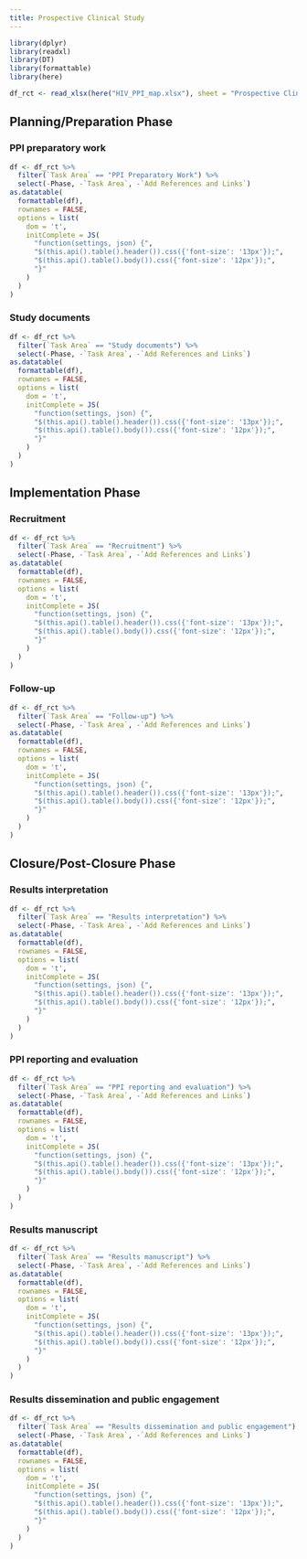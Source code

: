 ```yaml
---
title: Prospective Clinical Study
---
```


```r
library(dplyr)
library(readxl)
library(DT)
library(formattable) 
library(here)
```

```r
df_rct <- read_xlsx(here("HIV_PPI_map.xlsx"), sheet = "Prospective Clinical Study")
```

## Planning/Preparation Phase

### PPI preparatory work
```r
df <- df_rct %>% 
  filter(`Task Area` == "PPI Preparatory Work") %>% 
  select(-Phase, -`Task Area`, -`Add References and Links`)
as.datatable(
  formattable(df),
  rownames = FALSE,
  options = list(
    dom = 't',
    initComplete = JS(
      "function(settings, json) {",
      "$(this.api().table().header()).css({'font-size': '13px'});",
      "$(this.api().table().body()).css({'font-size': '12px'});",
      "}"
    )
  )
)
```

### Study documents
```r
df <- df_rct %>% 
  filter(`Task Area` == "Study documents") %>% 
  select(-Phase, -`Task Area`, -`Add References and Links`)
as.datatable(
  formattable(df),
  rownames = FALSE,
  options = list(
    dom = 't',
    initComplete = JS(
      "function(settings, json) {",
      "$(this.api().table().header()).css({'font-size': '13px'});",
      "$(this.api().table().body()).css({'font-size': '12px'});",
      "}"
    )
  )
)
```

## Implementation Phase

### Recruitment
```r
df <- df_rct %>% 
  filter(`Task Area` == "Recruitment") %>% 
  select(-Phase, -`Task Area`, -`Add References and Links`)
as.datatable(
  formattable(df),
  rownames = FALSE,
  options = list(
    dom = 't',
    initComplete = JS(
      "function(settings, json) {",
      "$(this.api().table().header()).css({'font-size': '13px'});",
      "$(this.api().table().body()).css({'font-size': '12px'});",
      "}"
    )
  )
)
```

### Follow-up
```r
df <- df_rct %>% 
  filter(`Task Area` == "Follow-up") %>% 
  select(-Phase, -`Task Area`, -`Add References and Links`)
as.datatable(
  formattable(df),
  rownames = FALSE,
  options = list(
    dom = 't',
    initComplete = JS(
      "function(settings, json) {",
      "$(this.api().table().header()).css({'font-size': '13px'});",
      "$(this.api().table().body()).css({'font-size': '12px'});",
      "}"
    )
  )
)
```

## Closure/Post-Closure Phase

### Results interpretation
```r
df <- df_rct %>% 
  filter(`Task Area` == "Results interpretation") %>% 
  select(-Phase, -`Task Area`, -`Add References and Links`)
as.datatable(
  formattable(df),
  rownames = FALSE,
  options = list(
    dom = 't',
    initComplete = JS(
      "function(settings, json) {",
      "$(this.api().table().header()).css({'font-size': '13px'});",
      "$(this.api().table().body()).css({'font-size': '12px'});",
      "}"
    )
  )
)
```

### PPI reporting and evaluation
```r
df <- df_rct %>% 
  filter(`Task Area` == "PPI reporting and evaluation") %>% 
  select(-Phase, -`Task Area`, -`Add References and Links`)
as.datatable(
  formattable(df),
  rownames = FALSE,
  options = list(
    dom = 't',
    initComplete = JS(
      "function(settings, json) {",
      "$(this.api().table().header()).css({'font-size': '13px'});",
      "$(this.api().table().body()).css({'font-size': '12px'});",
      "}"
    )
  )
)
```

### Results manuscript
```r
df <- df_rct %>% 
  filter(`Task Area` == "Results manuscript") %>% 
  select(-Phase, -`Task Area`, -`Add References and Links`)
as.datatable(
  formattable(df),
  rownames = FALSE,
  options = list(
    dom = 't',
    initComplete = JS(
      "function(settings, json) {",
      "$(this.api().table().header()).css({'font-size': '13px'});",
      "$(this.api().table().body()).css({'font-size': '12px'});",
      "}"
    )
  )
)
```

### Results dissemination and public engagement
```r
df <- df_rct %>% 
  filter(`Task Area` == "Results dissemination and public engagement") %>% 
  select(-Phase, -`Task Area`, -`Add References and Links`)
as.datatable(
  formattable(df),
  rownames = FALSE,
  options = list(
    dom = 't',
    initComplete = JS(
      "function(settings, json) {",
      "$(this.api().table().header()).css({'font-size': '13px'});",
      "$(this.api().table().body()).css({'font-size': '12px'});",
      "}"
    )
  )
)
```
